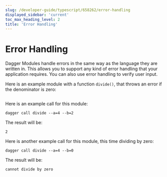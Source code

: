 ```yaml
---
slug: /developer-guide/typescript/658262/error-handling
displayed_sidebar: 'current'
toc_max_heading_level: 2
title: 'Error Handling'
---
```



# Error Handling


Dagger Modules handle errors in the same way as the language they are written in. This allows you to support any kind of error handling that your application requires. You can also use error handling to verify user input.

Here is an example module with a function `divide()`, that throws an error if the denominator is zero:

```typescript file=./snippets/error-handling/index.ts
```

Here is an example call for this module:

```shell
dagger call divide --a=4 --b=2
```

The result will be:

```shell
2
```

Here is another example call for this module, this time dividing by zero:

```shell
dagger call divide --a=4 --b=0
```

The result will be:

```shell
cannot divide by zero
```
